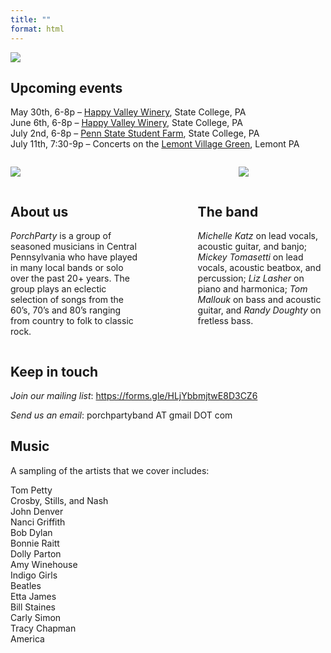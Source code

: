 ```yaml
---
title: ""
format: html
---
```


![](include/img/logo.png)

## Upcoming events

May 30th, 6-8p – [Happy Valley Winery](https://www.thehappyvalleywinery.com/welcome), State College, PA \
June 6th, 6-8p – [Happy Valley Winery](https://www.thehappyvalleywinery.com/welcome), State College, PA \
July 2nd, 6-8p – [Penn State Student Farm](https://www.studentfarm.psu.edu), State College, PA \
July 11th, 7:30-9p – Concerts on the [Lemont Village Green](https://www.lemontvillage.org/related/concerts-on-the-village-green), Lemont PA \

:::: {.columns}
::: {.column width=66%}
![](include/img/DSC_0029.JPG)
:::
::: {.column width=4%}
:::
::: {.column width=30%}
![](include/img/DSC_0006.JPG)
:::
::::

:::: {.columns}
::: {.column width=40%}
## About us

*PorchParty* is a group of seasoned musicians in Central Pennsylvania who have played in many local bands or solo over the past 20+ years. The group plays an eclectic selection of songs from the 60's, 70's and 80's ranging from country to folk to classic rock.
:::
::: {.column width=10%}
:::
::: {.column width=40%}
## The band
 
*Michelle Katz* on lead vocals, acoustic guitar, and banjo; *Mickey Tomasetti* on lead vocals, acoustic beatbox, and percussion; *Liz Lasher* on piano and harmonica; *Tom Mallouk* on bass and acoustic guitar, and *Randy Doughty* on fretless bass.
:::
::::

## Keep in touch

*Join our mailing list*: <https://forms.gle/HLjYbbmjtwE8D3CZ6>

*Send us an email*: porchpartyband AT gmail DOT com

## Music
 
A sampling of the artists that we cover includes: 

Tom Petty \
Crosby, Stills, and Nash \
John Denver \
Nanci Griffith \
Bob Dylan \
Bonnie Raitt \
Dolly Parton \
Amy Winehouse \
Indigo Girls \
Beatles \
Etta James \
Bill Staines \
Carly Simon \
Tracy Chapman \
America \
